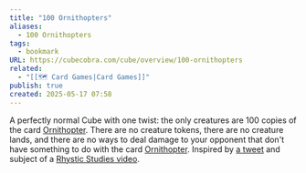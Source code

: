 ```yaml
---
title: "100 Ornithopters"
aliases:
  - 100 Ornithopters
tags:
  - bookmark
URL: https://cubecobra.com/cube/overview/100-ornithopters
related:
  - "[[🗺️ Card Games|Card Games]]"
publish: true
created: 2025-05-17 07:58
---
```




A perfectly normal Cube with one twist: the only creatures are 100 copies of the card [Ornithopter](https://cubecobra.com/tool/card/Ornithopter). There are no creature tokens, there are no creature lands, and there are no ways to deal damage to your opponent that don't have something to do with the card [Ornithopter](https://cubecobra.com/tool/card/Ornithopter). Inspired by [a tweet](https://cubecobra.com/leave?url=https%3A%2F%2Fx.com%2Frmorganslade%2Fstatus%2F1716838441856782515%3Fs%3D20) and subject of a [Rhystic Studies video](https://cubecobra.com/leave?url=https%3A%2F%2Fwww.youtube.com%2Fwatch%3Fv%3DPddm1gbBuWE).